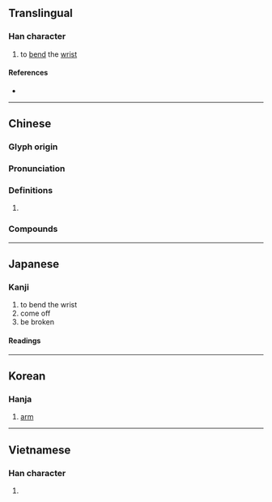 {{character info}}
==Translingual==

===Han character===
{{Han char|rn=64|rad=手|as=08|sn=11|four=53012|canj=QJNU|ids=⿰扌宛}}

# to [[bend]] the [[wrist]]

====References====
* {{Han ref|kx=0434.260|dkj=12181|dj=0784.060|hdz=31907.020|uh=6365|ud=25445|bh=D567|bd=54631}}

----

==Chinese==
{{zh-forms}}

===Glyph origin===
{{Han etym}}

===Pronunciation===
{{zh-pron
|m=wàn
|m-s=
|c=wun2
|c-t=
|g=
|h=pfs=
|j=
|mb=
|md=
|mn=
|mn-t=
|w=
|x=
|mc=y
|oc=y
|ma=
|cat=v
}}

===Definitions===
{{zh-hanzi}}

# {{rfdef|zh}}

===Compounds===
{{zh-der|搤捥}}

----

==Japanese==

===Kanji===
{{ja-kanji|grade=|rs=手08}}

# to bend the wrist
# come off
# be broken

====Readings====
{{ja-readings|on=[[わん]] (wan), [[うつ]] (utsu), [[うち]] (uchi)|kun=[[うで]] (ude), [[もぐ]] (mogu)}}

----

==Korean==

===Hanja===
{{ko-hanja|hangeul=완|rv=wan|mr=wan}}

# [[arm]]

----

==Vietnamese==

===Han character===
{{vi-readings|reading=uốn|rs=手08}}

# {{rfdef|vi|sort=手08}}